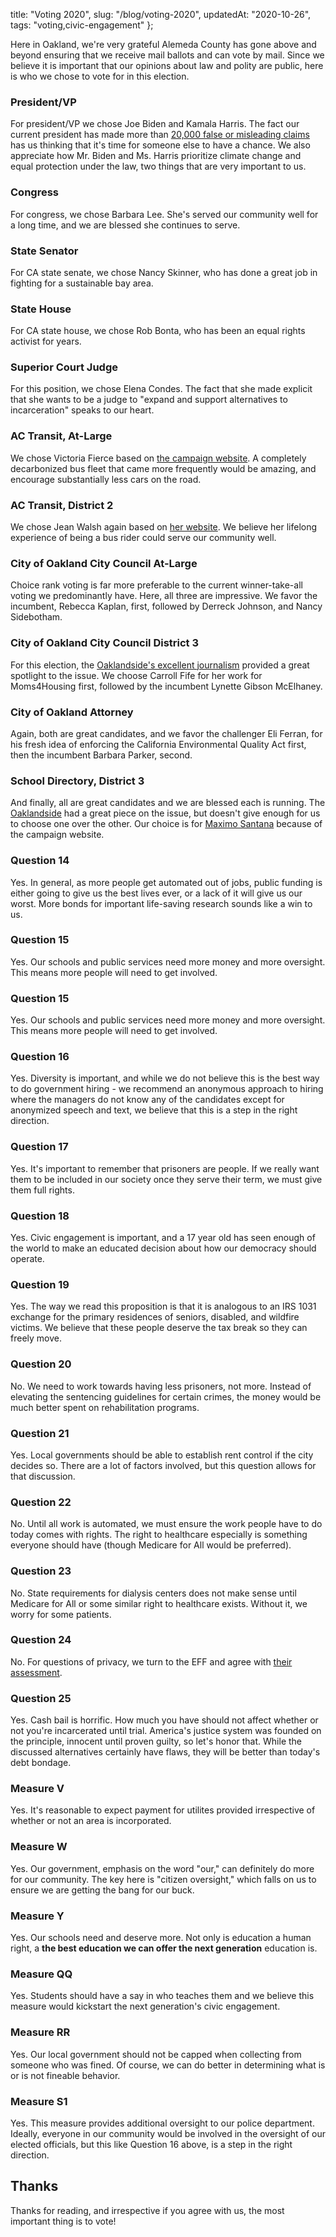   title: "Voting 2020",
  slug: "/blog/voting-2020",
  updatedAt: "2020-10-26",
  tags: "voting,civic-engagement"
};

Here in Oakland, we're very grateful Alemeda County has gone above and beyond
ensuring that we receive mail ballots and can vote by mail. Since we believe it
is important that our opinions about law and polity are public, here is who we
chose to vote for in this election.

### President/VP

For president/VP we chose Joe Biden and Kamala Harris. The fact our current
president has made more than [20,000 false or misleading
claims](https://www.washingtonpost.com/politics/2020/07/13/president-trump-has-made-more-than-20000-false-or-misleading-claims/)
has us thinking that it's time for someone else to have a chance. We also
appreciate how Mr. Biden and Ms. Harris prioritize climate change and equal
protection under the law, two things that are very important to us.

### Congress

For congress, we chose Barbara Lee. She's served our community well for a long
time, and we are blessed she continues to serve.

### State Senator

For CA state senate, we chose Nancy Skinner, who has done a great job in
fighting for a sustainable bay area.

### State House

For CA state house, we chose Rob Bonta, who has been an equal rights activist
for years.

### Superior Court Judge

For this position, we chose Elena Condes. The fact that she made explicit that
she wants to be a judge to "expand and support alternatives to incarceration"
speaks to our heart.

### AC Transit, At-Large

We chose Victoria Fierce based on [the campaign website](https://fierce.vote). A
completely decarbonized bus fleet that came more frequently would be amazing,
and encourage substantially less cars on the road.

### AC Transit, District 2

We chose Jean Walsh again based on [her
website](https://www.walshforactransit.com/platform). We believe her lifelong
experience of being a bus rider could serve our community well.

### City of Oakland City Council At-Large

Choice rank voting is far more preferable to the current winner-take-all voting
we predominantly have. Here, all three are impressive. We favor the incumbent,
Rebecca Kaplan, first, followed by Derreck Johnson, and Nancy Sidebotham.

### City of Oakland City Council District 3

For this election, the [Oaklandside's excellent
journalism](https://oaklandside.org/2020/09/11/district-3-council-candidates-differ-on-housing-police-and-the-meaning-of-progressive/)
provided a great spotlight to the issue. We choose Carroll Fife for her work for
Moms4Housing first, followed by the incumbent Lynette Gibson McElhaney.

### City of Oakland Attorney

Again, both are great candidates, and we favor the challenger Eli Ferran, for
his fresh idea of enforcing the California Environmental Quality Act first, then
the incumbent Barbara Parker, second.

### School Directory, District 3

And finally, all are great candidates and we are blessed each is running. The
[Oaklandside](https://oaklandside.org/2020/09/23/oakland-unified-district-three-candidates-mcclymonds/)
had a great piece on the issue, but doesn't give enough for us to choose one
over the other. Our choice is for [Maximo
Santana](https://www.santanaforoakland2020.com/a-letter-from-the-candidate/a-letter-from-the-candidate)
because of the campaign website.

### Question 14

Yes. In general, as more people get automated out of jobs, public funding is
either going to give us the best lives ever, or a lack of it will give us our
worst. More bonds for important life-saving research sounds like a win to us.

### Question 15

Yes. Our schools and public services need more money and more oversight. This
means more people will need to get involved.

### Question 15

Yes. Our schools and public services need more money and more oversight. This
means more people will need to get involved.

### Question 16

Yes. Diversity is important, and while we do not believe this is the best way to
do government hiring - we recommend an anonymous approach to hiring where the
managers do not know any of the candidates except for anonymized speech and
text, we believe that this is a step in the right direction.

### Question 17

Yes. It's important to remember that prisoners are people. If we really want
them to be included in our society once they serve their term, we must give them
full rights.

### Question 18

Yes. Civic engagement is important, and a 17 year old has seen enough of the
world to make an educated decision about how our democracy should operate.

### Question 19

Yes. The way we read this proposition is that it is analogous to an IRS 1031
exchange for the primary residences of seniors, disabled, and wildfire victims.
We believe that these people deserve the tax break so they can freely move.

### Question 20

No. We need to work towards having less prisoners, not more. Instead of
elevating the sentencing guidelines for certain crimes, the money would be much
better spent on rehabilitation programs.

### Question 21

Yes. Local governments should be able to establish rent control if the city
decides so. There are a lot of factors involved, but this question allows for
that discussion.

### Question 22

No. Until all work is automated, we must ensure the work people have to do today
comes with rights. The right to healthcare especially is something everyone
should have (though Medicare for All would be preferred).

### Question 23

No. State requirements for dialysis centers does not make sense until Medicare
for All or some similar right to healthcare exists. Without it, we worry for
some patients.

### Question 24

No. For questions of privacy, we turn to the EFF and agree with [their
assessment](https://www.eff.org/deeplinks/2020/07/why-eff-doesnt-support-cal-prop-24).

### Question 25

Yes. Cash bail is horrific. How much you have should not affect whether or not
you're incarcerated until trial. America's justice system was founded on the
principle, innocent until proven guilty, so let's honor that. While the
discussed alternatives certainly have flaws, they will be better than today's
debt bondage.

### Measure V

Yes. It's reasonable to expect payment for utilites provided irrespective of
whether or not an area is incorporated.

### Measure W

Yes. Our government, emphasis on the word "our," can definitely do more for our
community. The key here is "citizen oversight," which falls on us to ensure we
are getting the bang for our buck.

### Measure Y

Yes. Our schools need and deserve more. Not only is education a human right, a
**the best education we can offer the next generation** education is.

### Measure QQ

Yes. Students should have a say in who teaches them and we believe this measure
would kickstart the next generation's civic engagement.

### Measure RR

Yes. Our local government should not be capped when collecting from someone who
was fined. Of course, we can do better in determining what is or is not fineable
behavior.

### Measure S1

Yes. This measure provides additional oversight to our police department.
Ideally, everyone in our community would be involved in the oversight of our
elected officials, but this like Question 16 above, is a step in the right
direction.

## Thanks

Thanks for reading, and irrespective if you agree with us, the most important
thing is to vote!
